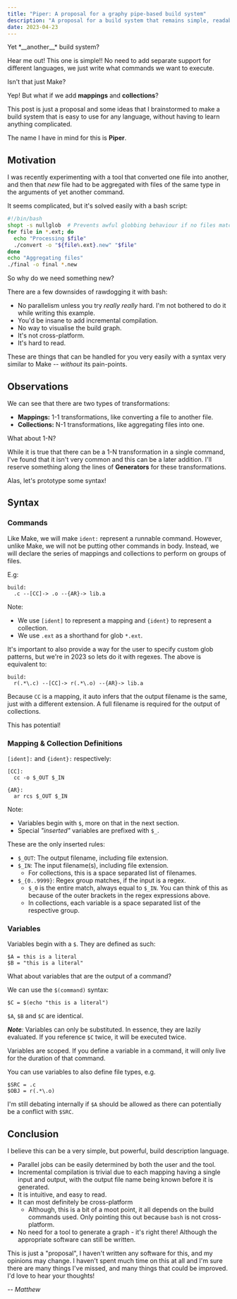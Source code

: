 ```yaml
---
title: "Piper: A proposal for a graphy pipe-based build system"
description: "A proposal for a build system that remains simple, readable, and expands upon Make."
date: 2023-04-23
---
```



<Char which="alpaca" emotion="intrigued">
  Yet *__another__* build system?
</Char>

Hear me out! This one is simple!! No need to add separate support for different
languages, we just write what commands we want to execute.

<Char which="frog" emotion="confused">
  Isn't that just Make?
</Char>

Yep! But what if we add **mappings** and **collections**?

This post is just a proposal and some ideas that I brainstormed to
make a build system that is easy to use for any language, without having
to learn anything complicated.

The name I have in mind for this is **Piper**.

## Motivation

I was recently experimenting with a tool that converted one file into another,
and then that *new* file had to be aggregated with files of the same type
in the arguments of yet another command.

It seems complicated, but it's solved easily with a bash script:

```bash
#!/bin/bash
shopt -s nullglob  # Prevents awful globbing behaviour if no files match
for file in *.ext; do
  echo "Processing $file"
  ./convert -o "${file%.ext}.new" "$file"
done
echo "Aggregating files"
./final -o final *.new
```

<Char which="rabbit" emotion="intrigued">
  So why do we need something new?
</Char>

There are a few downsides of rawdogging it with bash:

- No parallelism unless you try *really really* hard.
  I'm not bothered to do it while writing this example.
- You'd be insane to add incremental compilation.
- No way to visualise the build graph.
- It's not cross-platform.
- It's hard to read.

These are things that can be handled for you very easily
with a syntax very similar to Make -- *without* its pain-points.

## Observations

We can see that there are two types of transformations:
- **Mappings:** 1-1 transformations, like converting a file to another file.
- **Collections:** N-1 transformations, like aggregating files into one.

<Char which="alpaca" emotion="excited">
  What about 1-N?
</Char>

While it is true that there can be a 1-N transformation
in a single command, I've found that it isn't very common
and this can be a later addition. I'll reserve something along the lines of **Generators** for these transformations. 

Alas, let's prototype some syntax!

## Syntax

### Commands

Like Make, we will make `ident:` represent a runnable command.
However, unlike Make, we will not be putting other commands in body.
Instead, we will declare the series of mappings and collections
to perform on groups of files.

E.g:
```
build:
  .c --[CC]-> .o --{AR}-> lib.a
```

Note:
- We use `[ident]` to represent a mapping and `{ident}` to represent a collection.
- We use `.ext` as a shorthand for glob `*.ext`.

It's important to also provide a way for the user to specify custom glob patterns,
but we're in 2023 so lets do it with regexes. The above is
equivalent to:

```
build:
  r(.*\.c) --[CC]-> r(.*\.o) --{AR}-> lib.a
```

Because `CC` is a mapping, it auto infers that the output filename is the same,
just with a different extension. A full filename is required for the output of collections.

<Char which="rabbit" emotion="excited">
  This has potential!
</Char>

### Mapping & Collection Definitions

`[ident]:` and `{ident}:` respectively:

```
[CC]:
  cc -o $_OUT $_IN

{AR}:
  ar rcs $_OUT $_IN
```

Note:
 - Variables begin with `$`, more on that in the next section.
 - Special *"inserted"* variables are prefixed with `$_`.

These are the only inserted rules:
 - `$_OUT`: The output filename, including file extension.
 - `$_IN`: The input filename(s), including file extension.
   - For collections, this is a space separated list of filenames.
 - `$_{0..9999}`: Regex group matches, if the input is a regex.
   - `$_0` is the entire match, always equal to `$_IN`. You can think of this
     as because of the outer brackets in the regex expressions above.
   - In collections, each variable is a space separated list of the respective
     group.

### Variables

Variables begin with a `$`. They are defined as such:

```
$A = this is a literal
$B = "this is a literal"
```

<Char which="alpaca" emotion="confused">
  What about variables that are the output of a command?
</Char>

We can use the `$(command)` syntax:

```
$C = $(echo "this is a literal")
```

`$A`, `$B` and `$C` are identical.

*__Note__:* Variables can only be substituted. In essence, they are lazily evaluated.
If you reference `$C` twice, it will be executed twice.

Variables are scoped. If you define a variable in a command, it will only live for the
duration of that command.

You can use variables to also define file types,
e.g.

```
$SRC = .c
$OBJ = r(.*\.o)
```

I'm still debating internally if `$A` should be allowed as there can potentially be a conflict with `$SRC`.

## Conclusion

I believe this can be a very simple, but powerful, build description language.

- Parallel jobs can be easily determined by both the user and the tool.
- Incremental compilation is trivial due to each mapping having a single input and output,
  with the output file name being known before it is generated.
- It is intuitive, and easy to read.
- It can most definitely be cross-platform
  - Although, this is a bit of a moot point, it all depends on the build commands used.
    Only pointing this out because `bash` is not cross-platform.
- No need for a tool to generate a graph - it's right there!
  Although the appropriate software can still be written.

This is just a "proposal", I haven't written any software for this, and my opinions may change.
I haven't spent much time on this at all and I'm sure there are many things I've missed, and many things that could be improved.
I'd love to hear your thoughts!


*-- Matthew*